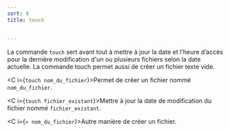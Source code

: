 ```yaml
---
sort: 9
title: touch


---
```


La commande `touch` sert avant tout à mettre à jour la date et l'heure d’accès pour la dernière modification d'un ou plusieurs fichiers selon la date actuelle. La commande touch permet aussi de créer un fichier texte vide.

<C i={`touch nom_du_fichier`}>Permet de créer un fichier nommé `nom_du_fichier`.</C>

<C i={`touch fichier_existant`}>Mettre à jour la date de modification du fichier nommé `fichier_existant`.</C>

<C i={`> nom_du_fichier`}>Autre manière de créer un fichier.</C>


